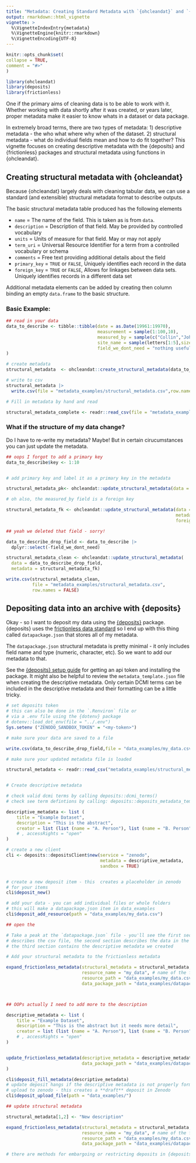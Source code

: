 ```yaml
---
title: "Metadata: Creating Standard Metadata with `{ohcleandat}` and `{deposits}`"
output: rmarkdown::html_vignette
vignette: >
  %\VignetteIndexEntry{metadata}
  %\VignetteEngine{knitr::rmarkdown}
  %\VignetteEncoding{UTF-8}
---
```

  
```r
knitr::opts_chunk$set(
collapse = TRUE,
comment = "#>"
)
```

```r
library(ohcleandat)
library(deposits)
library(frictionless)
```

One if the primary aims of cleaning data is to be able to work with it. Whether
working with data shortly after it was created, or years later, proper metadata
make it easier to know whats in a dataset or data package.

In extremely broad terms, there are two types of metadata:
1) descriptive metadata - the who what where why when of the dataset. 
2) structural metadata - what do individual fields mean and how to do fit together?
This vignette focuses on creating descriptive metadata with the {deposits} and
{frictionless} packages and structural metadata using functions in {ohcleandat}.

## Creating structural metadata with {ohcleandat}

Because {ohcleandat} largely deals with cleaning tabular data, we can use
a standard (and extensible) structural metadata format to describe outputs.

The basic structural metadata table produced has the following elements

- `name` = The name of the field. This is taken as is from `data`.
- `description` = Description of that field. May be provided by controlled vocabulary
- `units` = Units of measure for that field. May or may not apply
- `term_uri` = Universal Resource Identifier for a term from a controlled vocabulary or schema
- `comments` = Free text providing additional details about the field
- `primary_key` = `TRUE` or `FALSE`, Uniquely identifies each record in the data
- `foreign_key` = `TRUE` or `FALSE`, Allows for linkages between data sets. Uniquely identifies
records in a different data set

Additional metadata elements can be added by creating then column binding an empty 
`data.frame` to the basic structure. 


### Basic Example:
```r

## read in your data
data_to_describe <- tibble::tibble(date = as.Date(19961:19970),
                                   measurement = sample(1:100,10),
                                   measured_by = sample(c("Collin","Johana"),size = 10,replace = TRUE),
                                   site_name = sample(letters[1:5],size = 10,replace = TRUE),
                                   field_we_dont_need = "nothing useful here"
)

# create metadata
structural_metadata  <- ohcleandat::create_structural_metadata(data_to_describe)

# write to csv
structural_metadata |>
  write.csv(file = "metadata_examples/structural_metadata.csv",row.names = FALSE)

# Fill in metadata by hand and read

structural_metadata_complete <- readr::read_csv(file = "metadata_examples/structural_metadata_complete.csv")
```


### What if the structure of my data change?

Do I have to re-write my metadata? Maybe! But in certain cirucumstances you
can just update the metadata.



```r

## oops I forgot to add a primary key
data_to_describe$key <- 1:10


# add primary key and label it as a primary key in the metadata

structural_metadata_pk<- ohcleandat::update_structural_metadata(data = data_to_describe,metadata = structural_metadata_complete, primary_key = "key")

# oh also, the measured_by field is a foreign key

structural_metadata_fk <- ohcleandat::update_structural_metadata(data = data_to_describe,
                                                                 metadata = structural_metadata_pk, 
                                                                 foreign_key = "measured_by")

## yeah we deleted that field - sorry!

data_to_describe_drop_field <- data_to_describe |>
  dplyr::select(-field_we_dont_need)

structural_metadata_clean <- ohcleandat::update_structural_metadata(
  data = data_to_describe_drop_field,
  metadata = structural_metadata_fk)

write.csv(structural_metadata_clean,
          file = "metadata_examples/structural_metadata.csv",
          row.names = FALSE)

```

## Depositing data into an archive with {deposits}

Okay - so I want to deposit my data using the [{deposits}](https://docs.ropensci.org/deposits/) package. {deposits} uses
the [frictionless data standard](https://docs.ropensci.org/frictionless/articles/frictionless.html) 
so I end up with this thing called `datapackage.json` that stores all of my metadata.

The `datapackage.json` structural metadata is pretty minimal - it only includes
field name and type (numeric, character, etc). So we want to add our metadata
to that. 

See the [{deposits} setup guide](https://docs.ropensci.org/deposits/articles/install-setup.html) for
getting an api token and installing the package. It might also be helpful to 
review the `metadata_template.json` file when creating the descriptive metadata.
Only certain DCMI terms can be included in the descriptive metadata and their
formatting can be a little tricky. 

```r


# set deposits token 
# this can also be done in the `.Renviron` file or
# via a .env file using the {dotenv} package
# dotenv::load_dot_env(file = "../.env")
Sys.setenv ("ZENODO_SANDBOX_TOKEN" = "<my-token>")

# make sure your data are saved to a file

write.csv(data_to_describe_drop_field,file = "data_examples/my_data.csv",row.names = FALSE)

# make sure your updated metadata file is loaded

structural_metadata <- readr::read_csv("metadata_examples/structural_metadata_complete.csv")


# Create descriptive metadata

# check valid dcmi terms by calling deposits::dcmi_terms()
# check see term defintions by calling: deposits::deposits_metadata_template(filename = "metadata_template.json")

descriptive_metadata <- list (
    title = "Example Dataset",
    description = "This is the abstract",
    creator = list (list (name = "A. Person"), list (name = "B. Person"))
    # , accessRights = "open"
)

# create a new client 
cli <- deposits::depositsClient$new(service = "zenodo",
                                    metadata = descriptive_metadata,
                                    sandbox = TRUE)


# create a new deposit item - this  creates a placeholder in zenodo
# for your items
cli$deposit_new()

# add your data - you can add individual files or whole folders
# this will make a datapackage.json item in data_examples
cli$deposit_add_resource(path = "data_examples/my_data.csv")

## open the 

# Take a peak at the `datapackage.json` file - you'll see the first section
# describes the csv file, the second section describes the data in the csv,
# the third section contains the descriptive metadata we created

# Add your structural metadata to the frictionless metadata

expand_frictionless_metadata(structural_metadata = structural_metadata,
                             resource_name = "my_data", # name of the file with no extension
                             resource_path = "data_examples/my_data.csv",
                             data_package_path = "data_examples/datapackage.json")



## OOPs actually I need to add more to the description

descriptive_metadata <- list (
    title = "Example Dataset",
    description = "This is the abstract but it needs more detail",
    creator = list (list (name = "A. Person"), list (name = "B. Person"),list (name = "C. Person"),list (name = "F. Person"))
    # , accessRights = "open"
)


update_frictionless_metadata(descriptive_metadata = descriptive_metadata,
                             data_package_path = "data_examples/datapackage.json"
)

cli$deposit_fill_metadata(descriptive_metadata)
# update deposit hangs if the descriptive metadata is not properly formatted, even after correction
# upload to zenodo - this creates a **draft** deposit in Zenodo 
cli$deposit_upload_file(path = "data_examples/")

## update structural metadata

structural_metadata[1,2] <- "New description"

expand_frictionless_metadata(structural_metadata = structural_metadata,
                             resource_name = "my_data", # name of the file with no extension
                             resource_path = "data_examples/my_data.csv",
                             data_package_path = "data_examples/datapackage.json")

# there are methods for embargoing or restricting deposits in {deposits}


```
